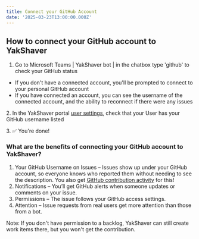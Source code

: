 ```yaml
---
title: Connect your GitHub Account
date: '2025-03-23T13:00:00.000Z'
---
```


## How to connect your GitHub account to YakShaver

1. Go to Microsoft Teams | YakShaver bot | in the chatbox type 'github' to check your GitHub status

* If you don't have a connected account, you'll be prompted to connect to your personal GitHub account
* If you have connected an account, you can see the username of the connected account, and the ability to reconnect if there were any issues

2\. In the YakShaver portal [user settings](https://portal.yakshaver.ai/settings/users), check that your User has your GitHub username listed

3\. ✅ You're done!

### What are the benefits of connecting your GitHub account to YakShaver?

1. Your GitHub Username on Issues – Issues show up under your GitHub account, so everyone knows who reported them without needing to see the description. You also get [GitHub contribution activity](https://docs.github.com/en/account-and-profile/setting-up-and-managing-your-github-profile/managing-contribution-settings-on-your-profile/viewing-contributions-on-your-profile#what-counts-as-a-contribution) for this!
2. Notifications – You’ll get GitHub alerts when someone updates or comments on your issue.
3. Permissions – The issue follows your GitHub access settings.
4. Attention – Issue requests from real users get more attention than those from a bot.

Note: If you don't have permission to a backlog, YakShaver can still create work items there, but you won't get the contribution.
